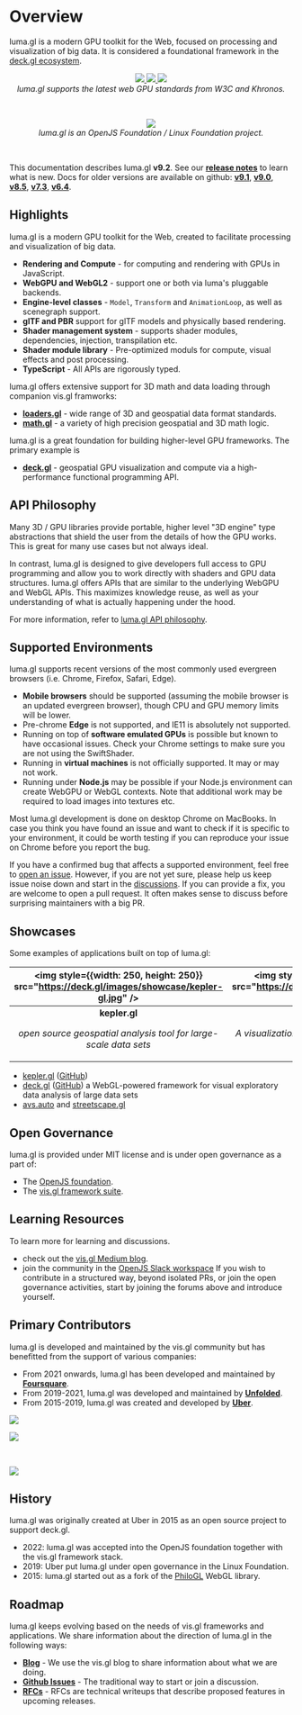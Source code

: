 # Overview

luma.gl is a modern GPU toolkit for the Web, focused on processing and visualization of big data.
It is considered a foundational framework in the [deck.gl ecosystem](https://www.openvisualization.org/projects).

<center>
  <a href="https://www.w3.org/TR/webgpu/">
    <img
      style={{height: 80, marginRight: 30}}
      src="https://raw.githubusercontent.com/gpuweb/gpuweb/3b3a1632ff1ad6a573330a58710e341bb9d65576/logo/webgpu-horizontal.svg"
    />
  </a>
  <a href="https://registry.khronos.org/webgl/specs/latest/2.0/">
    <img
      style={{height: 80, marginRight: 40}}
      src="https://raw.github.com/visgl/deck.gl-data/master/images/whats-new/webgl2.jpg"
    />
  </a>
  <a href="https://registry.khronos.org/glTF/specs/2.0/glTF-2.0.html">
    <img
      style={{height: 80}}
      src="https://raw.github.com/visgl/deck.gl-data/master/images/gltf.png"
    />
  </a>
</center>
<center>
  <i>luma.gl supports the latest web GPU standards from W3C and Khronos.</i>
</center>

&nbsp;

<center>
  <a href="https://openvisualization.org">
    <img
      style={{height: 80}}
      src="https://raw.github.com/visgl/deck.gl-data/master/images/logos/openjsf-color-textg.png"
    />
  </a>
</center>
<center>
  <i>luma.gl is an OpenJS Foundation / Linux Foundation project.</i>
</center>

&nbsp;

This documentation describes luma.gl **v9.2**. See our [**release notes**](/docs/whats-new) to learn what is new.
Docs for older versions are available on github:
**[v9.1](https://github.com/visgl/luma.gl/blob/9.1-release/docs/README.md)**,
**[v9.0](https://github.com/visgl/luma.gl/blob/9.0-release/docs/README.md)**,
**[v8.5](https://github.com/visgl/luma.gl/blob/8.5-release/docs/README.md)**,
**[v7.3](https://github.com/visgl/luma.gl/blob/7.3-release/docs/README.md)**,
**[v6.4](https://github.com/visgl/luma.gl/blob/6.4-release/docs/README.md)**.

## Highlights

luma.gl is a modern GPU toolkit for the Web, created to facilitate processing and visualization of big data.

- **Rendering and Compute** - for computing and rendering with GPUs in JavaScript.
- **WebGPU and WebGL2** - support one or both via luma's pluggable backends.
- **Engine-level classes** - `Model`, `Transform` and `AnimationLoop`, as well as scenegraph support.
- **glTF and PBR** support for glTF models and physically based rendering.
- **Shader management system** - supports shader modules, dependencies, injection, transpilation etc.
- **Shader module library** - Pre-optimized moduls for compute, visual effects and post processing.
- **TypeScript** - All APIs are rigorously typed.

luma.gl offers extensive support for 3D math and data loading through companion vis.gl framworks:

- [**loaders.gl**](https://loaders.gl) - wide range of 3D and geospatial data format standards.
- [**math.gl**](https://uber-web.github.io/math.gl/docs) - a variety of high precision geospatial and 3D math logic.

luma.gl is a great foundation for building higher-level GPU frameworks. The primary example is

- [**deck.gl**](https://deck.gl) - geospatial GPU visualization and compute via a high-performance functional programming API.

## API Philosophy

Many 3D / GPU libraries provide portable, higher level "3D engine" type abstractions
that shield the user from the details of how the GPU works. This is great for
many use cases but not always ideal.

In contrast, luma.gl is designed to give developers full access to GPU programming and
allow you to work directly with shaders and GPU data structures.
luma.gl offers APIs that are similar to the underlying WebGPU and WebGL APIs.
This maximizes knowledge reuse, as well as your understanding of what is actually happening under the hood.

For more information, refer to [luma.gl API philosophy](/docs/api-guide/background/api-design).

## Supported Environments

luma.gl supports recent versions of the most commonly used evergreen browsers (i.e. Chrome, Firefox, Safari, Edge).

- **Mobile browsers** should be supported (assuming the mobile browser is an updated evergreen browser), though CPU and GPU memory limits will be lower.
- Pre-chrome **Edge** is not supported, and IE11 is absolutely not supported.
- Running on top of **software emulated GPUs** is possible but known to have occasional issues. Check your Chrome settings to make sure you are not using the SwiftShader.
- Running in **virtual machines** is not officially supported. It may or may not work. 
- Running under **Node.js** may be possible if your Node.js environment can create WebGPU or WebGL contexts. Note that additional work may be required to load images into textures etc.

Most luma.gl development is done on desktop Chrome on MacBooks.
In case you think you have found an issue and want to check if it is specific to your environment,
it could be worth testing if you can reproduce your issue on Chrome before you report the bug.

If you have a confirmed bug that affects a supported environment, feel free to [open an issue](https://github.com/visgl/luma.gl/issues).
However, if you are not yet sure, please help us keep issue noise down and start in the [discussions](https://github.com/visgl/luma.gl/discussions).
If you can provide a fix, you are welcome to open a pull request. It often makes sense to discuss before surprising maintainers with a big PR.

## Showcases

Some examples of applications built on top of luma.gl:

|         <img style={{width: 250, height: 250}} src="https://deck.gl/images/showcase/kepler-gl.jpg" />         |             <img style={{width: 250, height: 250}} src="https://deck.gl/images/showcase/avs.jpg" />              | <img style={{width: 250, height: 250}} src="https://deck.gl/images/showcase/viv.jpg" /> |
| :-----------------------------------------------------------------------------------------------------------: | :--------------------------------------------------------------------------------------------------------------: | :-------------------------------------------------------------------------------------: |
| <center><b>kepler.gl</b><p><i>open source geospatial analysis tool for large-scale data sets</i></p></center> | <center><b>AVS / streetscape.gl</b><p><i>A visualization toolkit for autonomy and robotics data</i></p></center> |  <center><b>VIV</b><p><i>Visualization of cellular biological samples</i></p></center>  |

- [kepler.gl](https://kepler.gl/) ([GitHub](https://github.com/keplergl/kepler.gl))
- [deck.gl](http://deck.gl/#/) ([GitHub](https://github.com/visgl/deck.gl)) a WebGL-powered framework for visual exploratory data analysis of large data sets
- [avs.auto](https://avs.auto/#/) and [streetscape.gl](https://github.com/uber/streetscape.gl)

## Open Governance

luma.gl is provided under MIT license and is under open governance as a part of:

- The [OpenJS foundation](https://openvisualization.org).
- The [vis.gl framework suite](https://vis.gl).

## Learning Resources

To learn more for learning and discussions.

- check out the [vis.gl Medium blog](https://medium.com/vis-gl).
- join the community in the [OpenJS Slack workspace](https://www.openvisualization.org/#get-involved)
  If you wish to contribute in a structured way, beyond isolated PRs, or join the open governance activities,
  start by joining the forums above and introduce yourself.

## Primary Contributors

luma.gl is developed and maintained by the vis.gl community but has benefitted from the support of various companies:
 
- From 2021 onwards, luma.gl has been developed and maintained by [**Foursquare**](https://location.foursquare.com/products/studio/).
- From 2019-2021, luma.gl was developed and maintained by [**Unfolded**](https://unfolded.ai).
- From 2015-2019, luma.gl was created and developed by [**Uber**](https://uber.com).

<p style={{marginTop: -60, marginBottom: -20, marginLeft: 30}}>
  <a href="https://location.foursquare.com/products/studio/">
    <img
      style={{height: 160}}
      src="https://raw.github.com/visgl/deck.gl-data/master/images/logos/foursquare.png"
    />
  </a> 
</p>

<a href="https://unfolded.ai">
  <img
    style={{height: 50, marginLeft: 20}}
    src="https://raw.github.com/visgl/deck.gl-data/master/images/logos/unfolded.png"
  />
</a> 

&nbsp;

<a href="https://uber.com">
  <img
    style={{height: 100}}
    src="https://raw.github.com/visgl/deck.gl-data/master/images/logos/uber-black.jpg"
  />
</a> 


## History

luma.gl was originally created at Uber in 2015 as an open source project to support deck.gl.

- 2022: luma.gl was accepted into the OpenJS foundation together with the vis.gl framework stack.
- 2019: Uber put luma.gl under open governance in the Linux Foundation.
- 2015: luma.gl started out as a fork of the [PhiloGL](https://github.com/senchalabs/philogl) WebGL library.

## Roadmap

luma.gl keeps evolving based on the needs of vis.gl frameworks and applications.
We share information about the direction of luma.gl in the following ways:

- **[Blog](https://medium.com/@vis.gl)** - We use the vis.gl blog to share information about what we are doing.
- **[Github Issues](https://github.com/visgl/luma.gl/issues)** - The traditional way to start or join a discussion.
- **[RFCs](https://github.com/visgl/luma.gl/tree/master/dev-docs/RFCs)** - RFCs are technical writeups that describe proposed features in upcoming releases.
